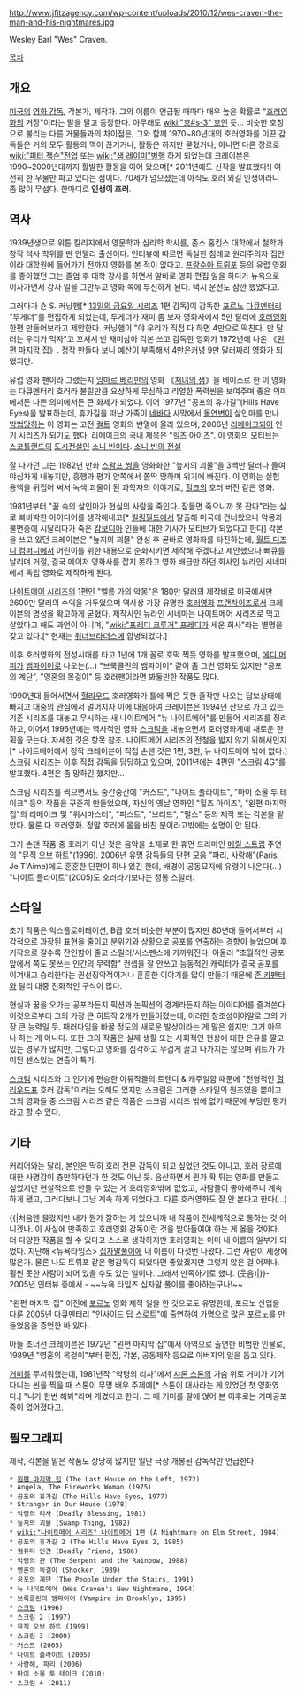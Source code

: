 http://www.jfitzagency.com/wp-content/uploads/2010/12/wes-craven-the-man-and-his-nightmares.jpg

Wesley Earl "Wes" Craven.

[[목차]]
== 개요 ==
[[미국]]의 [[영화 감독]], 각본가, 제작자. 그의 이름이 언급될 때마다 매우 높은 확률로 "[[호러영화]]의 거장"이라는 말을 달고 등장한다. 아무래도 [[wiki:"호#s-3" 호]]인 듯... 비슷한 호칭으로 불리는 다른 거물들과의 차이점은, 그와 함께 1970~80년대의 호러영화를 이끈 감독들은 거의 모두 활동의 맥이 끊기거나, 활동은 하지만 묻혔거나, 아니면 다른 장르로 [[wiki:"피터 잭슨"전업]] 또는 [[wiki:"샘 레이미"병행]] 하게 되었는데 크레이븐은 1990~2000년대까지 활발한 활동을 이어 왔으며[* 2011년에도 신작을 발표했다!]  여전히 한 우물만 파고 있다는 점이다. 70세가 넘으셨는데 아직도 호러 외길 인생이라니 좀 많이 무섭다. 한마디로 '''인생이 호러'''.

== 역사 ==
1939년생으로 위튼 칼리지에서 영문학과 심리학 학사를, 존스 홉킨스 대학에서 철학과 창작 석사 학위를 딴 인텔리 출신이다. 인터뷰에 따르면 독실한 침례교 원리주의자 집안이라 대학원에 들어가기 전까지 영화를 본 적이 없다고. [[프랑수아 트뤼포]] 등의 유럽 영화를 좋아했던 그는 졸업 후 대학 강사를 하면서 알바로 영화 편집 일을 하다가 뉴욕으로 이사가면서 강사 일을 그만두고 영화 쪽에 투신하게 된다. 택시 운전도 잠깐 했었다고.

그러다가 숀 S. 커닝햄[* [[13일의 금요일 시리즈]] 1편 감독]이 감독한 [[포르노]] [[다큐멘터리]] "투게더"를 편집하게 되었는데, 투게더가 재미 좀 보자 영화사에서 5만 달러에 [[호러영화]] 한편 만들어보라고 제안한다. 커닝햄이 "야 우리가 직접 다 하면 4만으로 떡친다. 만 달러는 우리가 먹자"고 꼬셔서 반 재미삼아 각본 쓰고 감독한 영화가 1972년에 나온 《[[왼편 마지막 집]]》. 정작 만들다 보니 예산이 부족해서 4만은커녕 9만 달러짜리 영화가 되었지만.

유럽 영화 팬이라 그랬는지 [[잉마르 베리만]]의 영화 《[[처녀의 샘]]》을 베이스로 한 이 영화는 다큐멘터리 호러라 불릴만큼 요상하게 무심하고 리얼한 폭력씬을 보여주며 좋은 의미에서든 나쁜 의미에서든 큰 화제가 되었다. 이어 1977년 "공포의 휴가길"(Hills Have Eyes)을 발표하는데, 휴가길을 떠난 가족이 [[네바다]] 사막에서 [[돌연변이]] 살인마를 만나 [[방법]]당하는 이 영화는 고전 [[컬트]] 영화의 반열에 올라 있으며, 2006년 [[리메이크]]되어 인기 시리즈가 되기도 했다. 리메이크의 국내 제목은 "힐즈 아이즈". 이 영화의 모티브는 [[스코틀랜드]]의 [[도시전설]]인 [[소니 빈]]이다. [http://www.yuantv.com/bbs/board.php?bo_table=uu3000&wr_id=608 소니 빈의 전설]

잘 나가던 그는 1982년 만화 [[스왐프 씽]]을 영화화한 "늪지의 괴물"을 3백만 달러나 들여 야심차게 내놓지만, 흥행과 평가 양쪽에서 쫄딱 망하며 위기에 빠진다. 이 영화는 실험 용액을 뒤집어 써서 녹색 괴물이 된 과학자의 이야기로, [[헐크]]의 호러 버전 같은 영화.

1981년부터 "꿈 속의 살인마가 현실의 사람을 죽인다. 잠들면 죽으니까 못 잔다"라는 실로 빠바박한 아이디어를 생각해내고[* [[킬링필드]]에서 탈출해 미국에 건너왔으나 악몽과 불면증에 시달리다가 죽은 [[캄보디아]] 인들에 대한 기사가 모티브가 되었다고 한다] 각본을 쓰고 있던 크레이븐은 "늪지의 괴물" 완성 후 곧바로 영화화를 타진하는데, [[월트 디즈니 컴퍼니]]에서 어린이를 위한 내용으로 순화시키면 제작해 주겠다고 제안했으나 뻐큐를 날리며 거절, 결국 메이저 영화사를 잡지 못하고 영화 배급만 하던 회사인 뉴라인 시네마에서 독립 영화로 제작하게 된다.

[[나이트메어 시리즈]]의 1편인 "엘름 가의 악몽"은 180만 달러의 제작비로 미국에서만 2600만 달러의 수익을 거두었으며 역사상 가장 유명한 [[호러영화]] [[프랜차이즈]]로서 크레이븐의 명성을 확고하게 굳혔다. 제작사인 뉴라인 시네마는 나이트메어 시리즈로 먹고 살았다고 해도 과언이 아니며, "[[wiki:"프레디 크루거" 프레디]]가 세운 회사"라는 별명을 갖고 있다.[* 현재는 [[워너브라더스]]에 합병되었다.]

이후 호러영화의 전성시대를 타고 1년에 1개 꼴로 호떡 찍듯 영화를 발표했으며, [[에디 머피]]가 [[뱀파이어]]로 나오는(...) "브룩클린의 뱀파이어" 같이 좀 그런 영화도 있지만 "공포의 계단", "영혼의 목걸이" 등 호러팬이라면 봐둘만한 작품도 많다.

1990년대 들어서면서 [[헐리우드]] 호러영화가 틀에 찍은 듯한 졸작만 나오는 답보상태에 빠지고 대중의 관심에서 멀어지자 이에 대응하여 크레이븐은 1994년 산으로 가고 있는 기존 시리즈를 대놓고 무시하는 새 나이트메어 "뉴 나이트메어"를 만들어 시리즈를 정리하고, 이어서 1996년에는 역사적인 영화 [[스크림]]을 내놓으면서 호러영화계에 새로운 한 획을 긋는다. 자세한 것은 항목 참조. 나이트메어 시리즈의 전철을 밟지 않기 위해서인지[* 나이트메어에서 정작 크레이븐이 직접 손댄 것은 1편, 3편, 뉴 나이트메어 밖에 없다.] 스크림 시리즈는 이후 직접 감독을 담당하고 있으며, 2011년에는 4편인 "스크림 4G"를 발표했다. 4편은 좀 망하긴 했지만...

스크림 시리즈를 찍으면서도 중간중간에 "커스드", "나이트 플라이트", "마이 소울 투 테이크" 등의 작품을 꾸준히 만들었으며, 자신의 옛날 영화인 "힐즈 아이즈", "왼편 마지막 집"의 리메이크 및 "위시마스터", "피스트", "브리드", "펄스" 등의 제작 또는 각본을 맡았다. 물론 다 호러영화. 정말 호러에 몸을 바친 분이라고밖에는 설명이 안 된다.

그가 손댄 작품 중 호러가 아닌 것은 음악을 소재로 한 휴먼 드라마인 [[메릴 스트립]] 주연의 "뮤직 오브 하트"(1996). 2006년 유명 감독들의 단편 모음 "파리, 사랑해"(Paris, Je T'Aime)에도 훈훈한 단편이 하나 있긴 한데, 배경이 공동묘지에 유령이 나온다(...) "나이트 플라이트"(2005)도 호러라기보다는 정통 스릴러.

== 스타일 ==
초기 작품은 익스플로이테이션, B급 호러 비슷한 부분이 많지만 80년대 들어서부터 시각적으로 과장된 표현을 줄이고 분위기와 상황으로 공포를 연출하는 경향이 늘었으며 후기작으로 갈수록 잔인함이 줄고 스릴러/서스펜스에 가까워진다. 아울러 "초월적인 공포 앞에서 쪽도 못쓰는 인간의 무력함" 컨셉을 잘 안쓰고 능동적인 캐릭터가 결국 공포를 이겨내고 승리한다는 권선징악적이거나 훈훈한 이야기를 많이 만들기 때문에 [[존 카펜터]]와 달리 대중 친화적인 구석이 많다.

현실과 꿈을 오가는 공포라든지 픽션과 논픽션의 경계라든지 하는 아이디어를 즐겨쓴다. 이것으로부터 그의 가장 큰 히트작 2개가 만들어졌는데, 이러한 창조성이야말로 그의 가장 큰 능력일 듯. 패러다임을 바꿀 정도의 새로운 발상이라는 게 말은 쉽지만 그거 아무나 하는 게 아니다. 또한 그의 작품은 실제 생활 또는 사회적인 현상에 대한 은유를 깔고 있는 경우가 많지만, 그렇다고 영화를 심각하고 무겁게 끌고 나가지는 않으며 위트가 가미된 센스있는 연출이 특기.

[[스크림]] 시리즈와 그 인기에 편승한 아류작들의 트렌디 & 캐주얼함 때문에 "전형적인 [[헐리우드]]표 호러 감독"이라는 오해도 있지만 스크림은 그러한 스타일의 원조였을 뿐이고 그의 영화들 중 스크림 시리즈 같은 작품은 스크림 시리즈 밖에 없기 때문에 부당한 평가라고 할 수 있다.

== 기타 ==
커리어와는 달리, 본인은 딱히 호러 전문 감독이 되고 싶었던 것도 아니고, 호러 장르에 대한 사명감이 충만하다던가 한 것도 아닌 듯. 음산하면서 뭔가 확 튀는 영화를 만들고 싶었지만 현실적으로 만들 수 있는 게 호러영화밖에 없었고, 사람들이 좋아해주니 계속 하게 됐고, 그러다보니 그냥 계속 하게 되었다고. 다른 호러영화도 잘 안 본다고 한다(...)

{{|처음엔 몰랐지만 내가 뭔가 잘하는 게 있으니까 내 작품이 전세계적으로 통하는 것 아니겠나. 이 사실에 만족하고 호러영화 감독이란 것을 받아들여야 하는 게 옳을 것이다. 더 다양한 작품을 할 수 있다고 스스로 생각하지만 호러영화는 이미 내 이름의 일부가 되었다. 지난해 <뉴욕타임스> [[십자말풀이]]에 내 이름이 다섯번 나왔다. 그런 사람이 세상에 많은가. 물론 나도 트뤼포 같은 명감독이 되었다면 좋았겠지만 그렇지 않은 걸 어쩌나. 휠씬 못한 사람이 되어 있을 수도 있는 일이다. 그래서 만족하기로 했다. (웃음)|}}- 2005년 인터뷰 중에서 -
~~뉴욕 타임즈 십자말 풀이를 좋아하는구나!~~

"왼편 마지막 집" 이전에 [[포르노]] 영화 제작 일을 한 것으로도 유명한데, 포르노 산업을 다룬 2005년 다큐멘터리 "인사이드 딥 스로트"에 출연하여 가명으로 많은 포르노를 만들었음을 증언한 바 있다.

아들 조너선 크레이븐은 1972년 "왼편 마지막 집"에서 아역으로 출연한 비범한 인물로, 1989년 "영혼의 목걸이"부터 편집, 각본, 공동제작 등으로 아버지의 일을 돕고 있다. 

[[거미]]를 무서워했는데, 1981년작 "악령의 리사"에서 [[샤론 스톤]]의 가슴 위로 거미가 기어다니는 씬을 찍을 때 스톤이 무명 배우 주제에[* 스톤이 대사라는 게 있었던 첫 영화였다.] "니가 한번 해봐"라며 개겼다고 한다. 그 때 거미를 팔에 얹어 본 이후로는 거미공포증이 없어졌다고.

== 필모그래피 ==
제작, 각본을 맡은 작품도 상당히 많지만 일단 극장 개봉된 감독작만 언급한다.

 * [[왼편 마지막 집]] (The Last House on the Left, 1972)
 * Angela, The Fireworks Woman (1975)
 * 공포의 휴가길 (The Hills Have Eyes, 1977)
 * Stranger in Our House (1978)
 * 악령의 리사 (Deadly Blessing, 1981)
 * 늪지의 괴물 (Swamp Thing, 1982)
 * [[wiki:"나이트메어 시리즈" 나이트메어]] 1편 (A Nightmare on Elm Street, 1984)
 * 공포의 휴가길 2 (The Hills Have Eyes 2, 1985)
 * 컴퓨터 인간 (Deadly Friend, 1986)
 * 악령의 관 (The Serpent and the Rainbow, 1988)
 * 영혼의 목걸이 (Shocker, 1989)
 * 공포의 계단 (The People Under the Stairs, 1991)
 * 뉴 나이트메어 (Wes Craven's New Nightmare, 1994)
 * 브룩클린의 뱀파이어 (Vampire in Brooklyn, 1995)
 * [[스크림]] (1996)
 * 스크림 2 (1997)
 * 뮤직 오브 하트 (1999)
 * 스크림 3 (2000)
 * 커스드 (2005)
 * 나이트 플라이트 (2005)
 * 사랑해, 파리 (2006)
 * 마이 소울 투 테이크 (2010)
 * 스크림 4 (2011)
